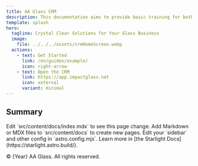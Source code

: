 ```yaml
---
title: AA Glass CRM
description: This documentation aims to provide basic training for both new and veteran employees, to take advantage of the new technologies we are implementing in the company to enhance workflows.
template: splash
hero:
  tagline: Crystal Clear Solutions for Your Glass Business
  image:
    file: ../../../assets/crmHomeScreen.webp
  actions:
    - text: Get Started
      link: /en/guides/example/
      icon: right-arrow
    - text: Open the CRM
      link: https://app.impactglass.net
      icon: external
      variant: minimal
---
```




## Summary

<CardGrid stagger>
	<Card title="Update content" icon="pencil">
		Edit `src/content/docs/index.mdx` to see this page change.
	</Card>
	<Card title="Add new content" icon="add-document">
		Add Markdown or MDX files to `src/content/docs` to create new pages.
	</Card>
	<Card title="Configure your site" icon="setting">
		Edit your `sidebar` and other config in `astro.config.mjs`.
	</Card>
	<Card title="Read the docs" icon="open-book">
		Learn more in [the Starlight Docs](https://starlight.astro.build/).
	</Card>
</CardGrid>

<footer>
  <p>© {Year} AA Glass. All rights reserved.</p>
</footer>

